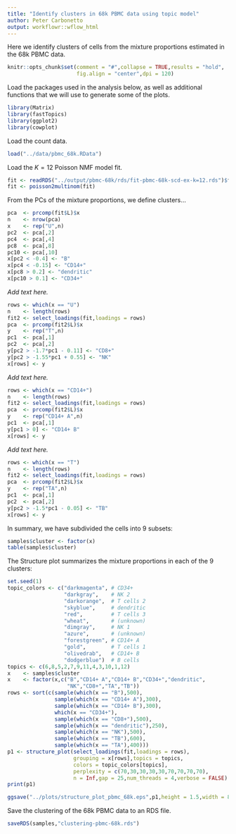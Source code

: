```yaml
---
title: "Identify clusters in 68k PBMC data using topic model"
author: Peter Carbonetto
output: workflowr::wflow_html
---
```


Here we identify clusters of cells from the mixture proportions
estimated in the 68k PBMC data.

```r
knitr::opts_chunk$set(comment = "#",collapse = TRUE,results = "hold",
                      fig.align = "center",dpi = 120)
```

Load the packages used in the analysis below, as well as additional
functions that we will use to generate some of the plots.

```r
library(Matrix)
library(fastTopics)
library(ggplot2)
library(cowplot)
```

Load the count data.

```r
load("../data/pbmc_68k.RData")
```

Load the $K = 12$ Poisson NMF model fit.

```r
fit <- readRDS("../output/pbmc-68k/rds/fit-pbmc-68k-scd-ex-k=12.rds")$fit
fit <- poisson2multinom(fit)
```

From the PCs of the mixture proportions, we define clusters...

```r
pca  <- prcomp(fit$L)$x
n    <- nrow(pca)
x    <- rep("U",n)
pc2  <- pca[,2]
pc4  <- pca[,4]
pc8  <- pca[,8]
pc10 <- pca[,10]
x[pc2 < -0.4] <- "B"
x[pc4 < -0.15] <- "CD14+"
x[pc8 > 0.2] <- "dendritic"
x[pc10 > 0.1] <- "CD34+"
```

*Add text here.*

```r
rows <- which(x == "U")
n    <- length(rows)
fit2 <- select_loadings(fit,loadings = rows)
pca  <- prcomp(fit2$L)$x
y    <- rep("T",n)
pc1  <- pca[,1]
pc2  <- pca[,2]
y[pc2 > -1.7*pc1 - 0.11] <- "CD8+"
y[pc2 > -1.55*pc1 + 0.55] <- "NK"
x[rows] <- y
```

*Add text here.*

```r
rows <- which(x == "CD14+")
n    <- length(rows)
fit2 <- select_loadings(fit,loadings = rows)
pca  <- prcomp(fit2$L)$x
y    <- rep("CD14+ A",n)
pc1  <- pca[,1]
y[pc1 > 0] <- "CD14+ B"
x[rows] <- y
```

*Add text here.*

```r
rows <- which(x == "T")
n    <- length(rows)
fit2 <- select_loadings(fit,loadings = rows)
pca  <- prcomp(fit2$L)$x
y    <- rep("TA",n)
pc1  <- pca[,1]
pc2  <- pca[,2]
y[pc2 > -1.5*pc1 - 0.05] <- "TB"
x[rows] <- y
```

In summary, we have subdivided the cells into 9 subsets:

```r
samples$cluster <- factor(x)
table(samples$cluster)
```

The Structure plot summarizes the mixture proportions in each of the 9
clusters:

```r
set.seed(1)
topic_colors <- c("darkmagenta", # CD34+
                  "darkgray",    # NK 2
                  "darkorange",  # T cells 2
				  "skyblue",     # dendritic
                  "red",         # T cells 3
				  "wheat",       # (unknown)
				  "dimgray",     # NK 1
				  "azure",       # (unknown)
				  "forestgreen", # CD14+ A
				  "gold",        # T cells 1
				  "olivedrab",   # CD14+ B
				  "dodgerblue")  # B cells
topics <- c(6,8,5,2,7,9,11,4,3,10,1,12)
x    <- samples$cluster
x    <- factor(x,c("B","CD14+ A","CD14+ B","CD34+","dendritic",
                   "NK","CD8+","TA","TB"))
rows <- sort(c(sample(which(x == "B"),500),
               sample(which(x == "CD14+ A"),300),
               sample(which(x == "CD14+ B"),300),
               which(x == "CD34+"),
               sample(which(x == "CD8+"),500),
               sample(which(x == "dendritic"),250),
               sample(which(x == "NK"),500),
               sample(which(x == "TB"),600),
               sample(which(x == "TA"),400)))
p1 <- structure_plot(select_loadings(fit,loadings = rows),
                     grouping = x[rows],topics = topics,
                     colors = topic_colors[topics],
					 perplexity = c(70,30,30,30,30,70,70,70,70),
   	  			     n = Inf,gap = 25,num_threads = 4,verbose = FALSE)
print(p1)
```

```r
ggsave("../plots/structure_plot_pbmc_68k.eps",p1,height = 1.5,width = 8)
```

Save the clustering of the 68k PBMC data to an RDS file.

```r
saveRDS(samples,"clustering-pbmc-68k.rds")
```
